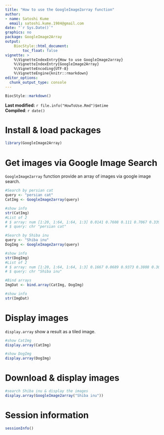 ```yaml
---
title: "How to use the GoogleImage2array function"
author: 
- name: Satoshi Kume
  email: satoshi.kume.1984@gmail.com
date: "`r Sys.Date()`"
graphics: no
package: GoogleImage2Array
output:
    BiocStyle::html_document:
        toc_float: false
vignette: >
    %\VignetteIndexEntry{How to use GoogleImage2array}
    %\VignetteIndexEntry{GoogleImage2Array}
    %\VignetteEncoding{UTF-8}
    %\VignetteEngine{knitr::rmarkdown}
editor_options: 
  chunk_output_type: console
---
```


```r
BiocStyle::markdown()
```

**Last modified:** `r file.info("HowToUse.Rmd")$mtime`<br />
**Compiled**: `r date()`

# Install & load packages

```r
library(GoogleImage2Array)
```

# Get images via Google Image Search

`GoogleImage2array` function provide an array of images via google image search.

```r
#Search by persian cat
query <- "persian cat"
CatImg <- GoogleImage2array(query)

#show info
str(CatImg)
#List of 2
# $ array: num [1:20, 1:64, 1:64, 1:3] 0.0141 0.7608 0.111 0.7067 0.3398 ...
# $ query: chr "persian cat"

#Search by Shiba inu
query <- "Shiba inu"
DogImg <- GoogleImage2array(query)

#show info
str(DogImg)
#List of 2
# $ array: num [1:20, 1:64, 1:64, 1:3] 0.1667 0.0689 0.9373 0.3808 0.3851 ...
# $ query: chr "Shiba inu"

#Bind arrays
ImgDat <- bind.array(CatImg, DogImg)

#show info
str(ImgDat)

```

# Display images

`display.array` show a result as a tiled image.

```r
#show CatImg
display.array(CatImg)

#show DogImg
display.array(DogImg)

```

# Download & display images

```r
#search Shiba inu & display the images
display.array(GoogleImage2array("Shiba inu"))
```

# Session information {.unnumbered}
```r
sessionInfo()
```

